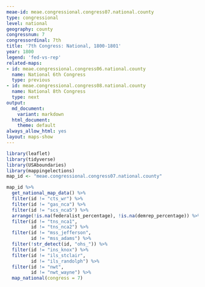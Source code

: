 ```yaml
---
meae-id: meae.congressional.congress07.national.county
type: congressional
level: national
geography: county
congressnum: 7
congressordinal: 7th
title: '7th Congress: National, 1800-1801'
year: 1800
legend: 'fed-vs-rep'
related-maps:
- id: meae.congressional.congress06.national.county
  name: National 6th Congress
  type: previous
- id: meae.congressional.congress08.national.county
  name: National 8th Congress
  type: next
output:
  md_document:
    variant: markdown
  html_document:
    theme: default
always_allow_html: yes
layout: maps-show
---
```


```r
library(leaflet)
library(tidyverse)
library(USAboundaries)
library(mappingelections)
map_id <- "meae.congressional.congress07.national.county"
```

<div class="map">

```r
map_id %>%
  get_national_map_data() %>%
  filter(id != "cts_wr") %>% 
  filter(id != "gas_nca") %>% 
  filter(id != "scs_nca5") %>% 
  arrange(!is.na(federalist_percentage), !is.na(demrep_percentage)) %>%
  filter(id != "tns_nca1",
         id != "tns_nca2") %>%  
  filter(id != "mss_jefferson",
         id != "mss_adams") %>%
  filter(!str_detect(id, "ohs_")) %>%
  filter(id != "ins_knox") %>%
  filter(id != "ils_stclair",
         id != "ils_randolph") %>%
  filter(id != "nwt",
         id != "nwt_wayne") %>%
  map_national(congress = 7)
```

</div>

<div class="results-table">

</div>
